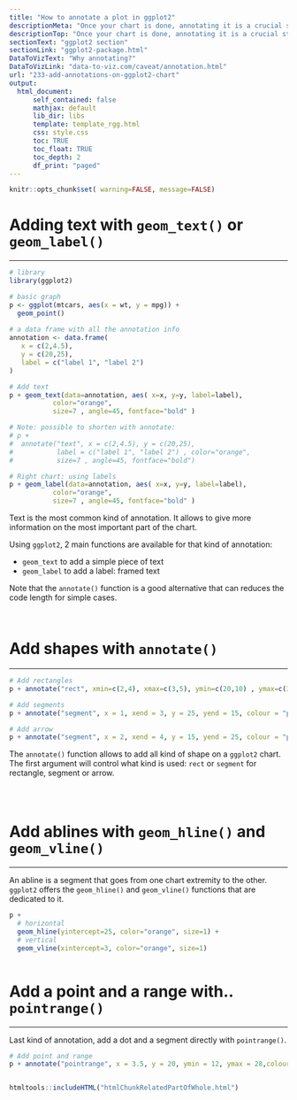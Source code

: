 ```yaml
---
title: "How to annotate a plot in ggplot2"
descriptionMeta: "Once your chart is done, annotating it is a crucial step to make it more insightful. This post will guide you through the best practices using R and ggplot2."
descriptionTop: "Once your chart is done, annotating it is a crucial step to make it more insightful. This post will guide you through the best practices using `R` and `ggplot2`."
sectionText: "ggplot2 section"
sectionLink: "ggplot2-package.html"
DataToVizText: "Why annotating?"
DataToVizLink: "data-to-viz.com/caveat/annotation.html"
url: "233-add-annotations-on-ggplot2-chart"
output:
  html_document:
      self_contained: false    
      mathjax: default
      lib_dir: libs
      template: template_rgg.html
      css: style.css
      toc: TRUE
      toc_float: TRUE
      toc_depth: 2
      df_print: "paged"
---
```



```r
knitr::opts_chunk$set( warning=FALSE, message=FALSE)
```

<div class="container">



# Adding text with `geom_text()` or `geom_label()`
***

<div class = "row">


<div class = "col-md-6  col-sm-12">

```r
# library
library(ggplot2)

# basic graph
p <- ggplot(mtcars, aes(x = wt, y = mpg)) + 
  geom_point()
 
# a data frame with all the annotation info
annotation <- data.frame(
   x = c(2,4.5),
   y = c(20,25),
   label = c("label 1", "label 2")
)

# Add text
p + geom_text(data=annotation, aes( x=x, y=y, label=label),                 , 
           color="orange", 
           size=7 , angle=45, fontface="bold" )

# Note: possible to shorten with annotate:
# p +
#  annotate("text", x = c(2,4.5), y = c(20,25), 
#           label = c("label 1", "label 2") , color="orange", 
#           size=7 , angle=45, fontface="bold")

```
</div>



<div class = "col-md-6  col-sm-12">

```r
# Right chart: using labels
p + geom_label(data=annotation, aes( x=x, y=y, label=label),                 , 
           color="orange", 
           size=7 , angle=45, fontface="bold" )
```
</div>

</div>

Text is the most common kind of annotation. It allows to give more information on the most important part of the chart.

Using `ggplot2`, 2 main functions are available for that kind of annotation:

- `geom_text` to add a simple piece of text
- `geom_label` to add a label: framed text

Note that the `annotate()` function is a good alternative that can reduces the code length for simple cases.


```r
```

```r
```













# Add shapes with `annotate()`
***

<div class = "row">


<div class = "col-md-4  col-sm-12">

```r
# Add rectangles
p + annotate("rect", xmin=c(2,4), xmax=c(3,5), ymin=c(20,10) , ymax=c(30,20), alpha=0.2, color="blue", fill="blue")
```

</div>


<div class = "col-md-4  col-sm-12">

```r
# Add segments
p + annotate("segment", x = 1, xend = 3, y = 25, yend = 15, colour = "purple", size=3, alpha=0.6)
```

</div>


<div class = "col-md-4  col-sm-12">

```r
# Add arrow
p + annotate("segment", x = 2, xend = 4, y = 15, yend = 25, colour = "pink", size=3, alpha=0.6, arrow=arrow())
```

</div>


</div>

The `annotate()` function allows to add all kind of shape on a `ggplot2` chart. The first argument will control what kind is used: `rect` or `segment` for rectangle, segment or arrow.

```r
```

```r
```

```r
```









# Add ablines with `geom_hline()` and `geom_vline()`
***

<div class = "row">

<div class = "col-md-6  col-sm-12 align-self-center">

An abline is a segment that goes from one chart extremity to the other. `ggplot2` offers the `geom_hline()` and `geom_vline()` functions that are dedicated to it.

</div>


<div class = "col-md-6  col-sm-12">

```r
p + 
  # horizontal
  geom_hline(yintercept=25, color="orange", size=1) + 
  # vertical
  geom_vline(xintercept=3, color="orange", size=1)
```

</div>
</div>



```r
```








# Add a point and a range with.. `pointrange()`
***

<div class = "row">

<div class = "col-md-6  col-sm-12 align-self-center">

Last kind of annotation, add a dot and a segment directly with `pointrange()`.
</div>


<div class = "col-md-6  col-sm-12">

```r
# Add point and range
p + annotate("pointrange", x = 3.5, y = 20, ymin = 12, ymax = 28,colour = "orange", size = 1.5, alpha=0.4)
```

</div>
</div>



```r
```







<!-- Close container -->
</div>




```r
htmltools::includeHTML("htmlChunkRelatedPartOfWhole.html")
```
